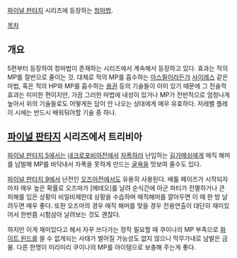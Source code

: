 [[파이널 판타지]] 시리즈에 등장하는 [[청마법]]. 

[[목차]]
== 개요 ==
5편부터 등장하여 청마법이 존재하는 시리즈에서 계속해서 등장하고 있다. 효과는 적의 MP를 절반으로 줄이는 것. 대체로 적의 MP를 흡수하는 [[아스필]]이라든가 [[사이레스]] 같은 마법, 혹은 적의 HP와 MP를 흡수하는 [[용권]] 등의 기술들이 이미 있기 때문에 그 전술적 효과는 미미한 편이지만, 가끔 그러한 마법에 내성이 있거나 MP가 전반적으로 엄청나게 높아서 위의 기술들로도 어떻게든 답이 안 나오는 상대에게 매우 유효하다. 저레벨 플레이 시에는 반드시 배워둬야할 기술 중 하나.
== [[파이널 판타지]] 시리즈에서 트리비아 ==
[[파이널 판타지 5]]에서는 [[네크로포비아]]전에서 [[자폭]]하러 난입하는 [[길가메쉬]]에게 매직 해머를 남발해 MP를 바닥내서 자폭을 못하게 만드는 [[굴욕]]을 맛보여 줄수도 있다.

[[파이널 판타지 9]]에서 난전인 [[오즈마]]전에서도 유용히 사용된다.
배틀 페이즈가 시작되자마자 매우 높은 확률로 오즈마가 [메테오]를 날려 순식간에 아군 파티가 전멸하거나 큰 피해를 입은 상황이 비일비재한데 상황을 수습하며 매직해머를 깔아두면 이 때 한 방 날려두면 매우 좋다. 또한 오즈마의 경우 매직 해머를 맞을 경우 전용연출이 대단히 재미있어서 한번쯤 시험삼아 날려보는 것도 괜찮다. 

하지만 이게 재미있다고 해서 자꾸 쓰다가는 정작 필요할 때 쿠이나의 MP 부족으로 [[화이트 윈드]]를 쓸 수 없게되는 사태가 벌어질 가능성도 없지 않으니 막무가내로 남발은 금물. 다른 한명이 미리미리 쿠이나의 MP를 아이템으로 보충해 주는게 좋다.
